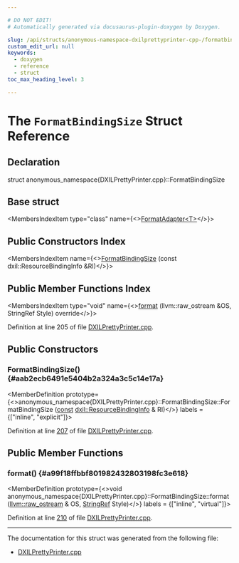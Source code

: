 ```yaml
---

# DO NOT EDIT!
# Automatically generated via docusaurus-plugin-doxygen by Doxygen.

slug: /api/structs/anonymous-namespace-dxilprettyprinter-cpp-/formatbindingsize
custom_edit_url: null
keywords:
  - doxygen
  - reference
  - struct
toc_max_heading_level: 3

---
```





# The `FormatBindingSize` Struct Reference

<DoxygenPage pluginConfig={pluginConfig}>



## Declaration

<CodeBlock>struct anonymous_namespace{DXILPrettyPrinter.cpp}::FormatBindingSize</CodeBlock>

## Base struct

<MembersIndex>

<MembersIndexItem
  type="class"
  name={<><a href="/docs/api/classes/llvm/formatadapter">FormatAdapter&lt;T&gt;</a></>}>
</MembersIndexItem>

</MembersIndex>

## Public Constructors Index

<MembersIndex>

<MembersIndexItem
  name={<><a href="#aab2ecb6491e5404b2a324a3c5c14e17a">FormatBindingSize</a> (const dxil::ResourceBindingInfo &amp;RI)</>}>
</MembersIndexItem>

</MembersIndex>

## Public Member Functions Index

<MembersIndex>

<MembersIndexItem
  type="void"
  name={<><a href="#a99f18ffbbf801982432803198fc3e618">format</a> (llvm::raw&#95;ostream &amp;OS, StringRef Style) override</>}>
</MembersIndexItem>

</MembersIndex>


Definition at line 205 of file <a href="/docs/api/files/lib/lib/target/lib/target/directx/dxilprettyprinter-cpp">DXILPrettyPrinter.cpp</a>.

<SectionDefinition>

## Public Constructors

### FormatBindingSize() {#aab2ecb6491e5404b2a324a3c5c14e17a}

<MemberDefinition
  prototype={<>anonymous&#95;namespace&#123;DXILPrettyPrinter.cpp&#125;::FormatBindingSize::FormatBindingSize (<a href="/docs/api/files/lib/lib/target/lib/target/aarch64/aarch64promoteconstant-cpp/#a90f8350fecae261c25be85d38b451bff">const</a> <a href="/docs/api/classes/llvm/dxil/resourcebindinginfo">dxil::ResourceBindingInfo</a> &amp; RI)</>}
  labels = {["inline", "explicit"]}>

Definition at line <a href="/docs/api/files/lib/lib/target/lib/target/directx/dxilprettyprinter-cpp/#l00207">207</a> of file <a href="/docs/api/files/lib/lib/target/lib/target/directx/dxilprettyprinter-cpp">DXILPrettyPrinter.cpp</a>.
</MemberDefinition>

</SectionDefinition>

<SectionDefinition>

## Public Member Functions

### format() {#a99f18ffbbf801982432803198fc3e618}

<MemberDefinition
  prototype={<>void anonymous&#95;namespace&#123;DXILPrettyPrinter.cpp&#125;::FormatBindingSize::format (<a href="/docs/api/classes/llvm/raw-ostream">llvm::raw&#95;ostream</a> &amp; OS, <a href="/docs/api/classes/llvm/stringref">StringRef</a> Style)</>}
  labels = {["inline", "virtual"]}>

Definition at line <a href="/docs/api/files/lib/lib/target/lib/target/directx/dxilprettyprinter-cpp/#l00210">210</a> of file <a href="/docs/api/files/lib/lib/target/lib/target/directx/dxilprettyprinter-cpp">DXILPrettyPrinter.cpp</a>.
</MemberDefinition>

</SectionDefinition>

<hr/>

The documentation for this struct was generated from the following file:

<ul>
<li><a href="/docs/api/files/lib/lib/target/lib/target/directx/dxilprettyprinter-cpp">DXILPrettyPrinter.cpp</a></li>
</ul>

</DoxygenPage>
